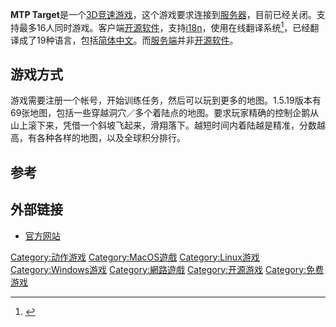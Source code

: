 {{Portal|电子游戏}}
{{Infobox VG 
|title          = MTP Target 
| image = File:Mtp Target.png
|caption        = 
| genre = [[竞速游戏|竞速]]
|developer      = 
|engine         = 自制
| platforms = [[跨平台|跨平台]]（直接支持Windows, Linux和Mac OS X）
}}
'''MTP Target'''是一个[[3D|3D]][[竞速游戏|竞速游戏]]，这个游戏要求连接到[[服务器|服务器]]，目前已经关闭。支持最多16人同时游戏。客户端[[开源软件|开源软件]]，支持[[i18n|i18n]]，使用在线翻译系统<ref>{{Cite web |url=http://www.mtp-target.org/mt/translation.php |title=Mtp Target在线翻译工具 |accessdate=2008-12-08 |archive-date=2008-11-19 |archive-url=https://web.archive.org/web/20081119081750/http://www.mtp-target.org/mt/translation.php |dead-url=no }}</ref>，已经翻译成了19种语言，包括[[简体中文|简体中文]]。而[[服务器|服务端]]并非[[开源软件|开源软件]]。

== 游戏方式 ==
游戏需要注册一个帐号，开始训练任务，然后可以玩到更多的地图。1.5.19版本有69张地图，包括一些穿越洞穴／多个着陆点的地图。要求玩家精确的控制企鹅从山上滚下来，凭借一个斜坡飞起来，滑翔落下。越短时间内着陆越是精准，分数越高，有各种各样的地图，以及全球积分排行。

== 参考 ==
{{reflist|30em}}

== 外部链接 ==
*[http://www.mtp-target.org/ 官方网站]{{Wayback|url=http://www.mtp-target.org/ |date=20081210020145 }}

[[Category:动作游戏|Category:动作游戏]]
[[Category:MacOS遊戲|Category:MacOS遊戲]]
[[Category:Linux游戏|Category:Linux游戏]]
[[Category:Windows游戏|Category:Windows游戏]]
[[Category:網路遊戲|Category:網路遊戲]]
[[Category:开源游戏|Category:开源游戏]]
[[Category:免费游戏|Category:免费游戏]]